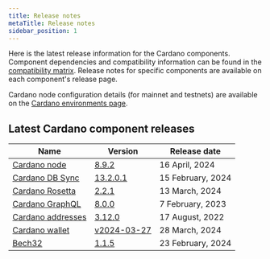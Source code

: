 ```yaml
---
title: Release notes
metaTitle: Release notes
sidebar_position: 1
---
```


Here is the latest release information for the Cardano components. Component
dependencies and compatibility information can be found in the
[compatibility matrix](/release-notes/comp-matrix). Release notes for specific
components are available on each component's release page.

Cardano node configuration details (for mainnet and testnets) are available on
the
[Cardano environments page](https://book.world.dev.cardano.org/environments.html).

## Latest Cardano component releases

| Name                                                                                | Version                                                                                     | Release date      |
| ----------------------------------------------------------------------------------- | ------------------------------------------------------------------------------------------- | ----------------- |
| [Cardano node](https://github.com/IntersectMBO/cardano-node)                        | [8.9.2](https://github.com/IntersectMBO/cardano-node/releases/tag/8.9.2)                    | 16 April, 2024    |
| [Cardano DB Sync](https://github.com/IntersectMBO/cardano-db-sync)                  | [13.2.0.1](https://github.com/IntersectMBO/cardano-db-sync/releases/tag/13.2.0.1)           | 15 February, 2024 |
| [Cardano Rosetta](https://github.com/cardano-foundation/cardano-rosetta)            | [2.2.1](https://github.com/cardano-foundation/cardano-rosetta/releases/tag/2.2.1)           | 13 March, 2024    |
| [Cardano GraphQL](https://github.com/cardano-foundation/cardano-graphql)            | [8.0.0](https://github.com/cardano-foundation/cardano-graphql/releases/tag/8.0.0)           | 7 February, 2023  |
| [Cardano addresses](https://github.com/IntersectMBO/cardano-addresses)              | [3.12.0](https://github.com/IntersectMBO/cardano-addresses/releases/tag/3.12.0)             | 17 August, 2022   |
| [Cardano wallet](https://github.com/cardano-foundation/cardano-wallet)              | [v2024-03-27](https://github.com/cardano-foundation/cardano-wallet/releases/tag/v2024-03-27)| 28 March, 2024    |
| [Bech32](https://github.com/IntersectMBO/bech32)                                    | [1.1.5](https://github.com/IntersectMBO/bech32/releases/tag/v1.1.5)                         | 23 February, 2024 |
